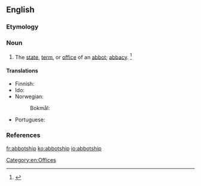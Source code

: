 ==English==

===Etymology===
{{suffix|abbot|ship}}

===Noun===
{{en-noun}}

# The [[state]], [[term]], or [[office]] of an [[abbot]]; [[abbacy]]. {{defdate|First attested around 1350 to 1470.}}<ref>{{reference-book | last =| first = | authorlink =  | coauthors =  | editor =Brown, Lesley  | others =  | title = The Shorter Oxford English Dictionary | origdate =  | origyear = 1933| origmonth =  | url =  | format =  | accessdate =  | accessyear =  | accessmonth =  | edition = 5th | date =  | year =2003| month =  | publisher =Oxford University Press  | location =Oxford, UK | language =  | id =  | doi = | isbn =978-0-19-860575-7 | lccn = | ol = | pages =3| chapter =  | chapterurl =  | quote =}}</ref>

====Translations====
{{trans-top|the state or office of an abbot}}
* Finnish: {{t-|fi|apottius}}
* Ido: {{t-|io|abadeso}}
* Norwegian:
*: Bokmål: {{t-|no|abbedverdighet}}
{{trans-mid}}
* Portuguese: {{t-|pt|abbadia}}
{{trans-bottom}}

===References===
<references/>

[[Category:en:Offices]]

[[fr:abbotship]]
[[ko:abbotship]]
[[io:abbotship]]